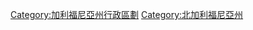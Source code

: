 {{Commons category|Lassen County, California}}
{{DEFAULTSORT:Lassen County}}
[[Category:加利福尼亞州行政區劃|Category:加利福尼亞州行政區劃]]
[[Category:北加利福尼亞州|Category:北加利福尼亞州]]